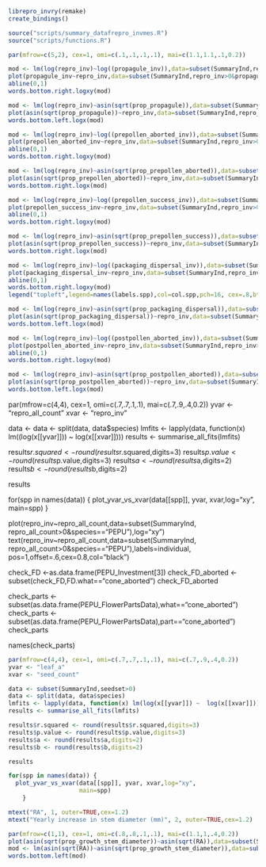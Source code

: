 ```r
librepro_invry(remake)
create_bindings()

source("scripts/summary_datafrepro_invmes.R")
source("scripts/functions.R")
```

```r
par(mfrow=c(5,2), cex=1, omi=c(.1,.1,.1,.1), mai=c(1.1,1.1,.1,0.2))  

mod <- lm(log(repro_inv)~log((propagule_inv)),data=subset(SummaryInd,repro_inv>0&propagule_inv>0))
plot(propagule_inv~repro_inv,data=subset(SummaryInd,repro_inv>0&propagule_inv>0), pch=16,col=col.spp[as.factor(species)],log="xy", ylab="energy to propagules (mg)")
abline(0,1)
words.bottom.right.logxy(mod)

mod <- lm(log(repro_inv)~asin(sqrt(prop_propagule)),data=subset(SummaryInd,repro_inv>0&prop_propagule>0))
plot(asin(sqrt(prop_propagule))~repro_inv,data=subset(SummaryInd,repro_inv>0&prop_propagule>0), log="x", pch=16,col=col.spp[as.factor(species)],ylab="propagules (as proportion repro inv)")
words.bottom.left.logx(mod)

mod <- lm(log(repro_inv)~log((prepollen_aborted_inv)),data=subset(SummaryInd,repro_inv>0&prepollen_aborted_inv>0))
plot(prepollen_aborted_inv~repro_inv,data=subset(SummaryInd,repro_inv>0), pch=16,col=col.spp[as.factor(species)],log="xy",ylab="pre-pollination aborted tissues (mg)")
abline(0,1)
words.bottom.right.logxy(mod)

mod <- lm(log(repro_inv)~asin(sqrt(prop_prepollen_aborted)),data=subset(SummaryInd,repro_inv>0&prop_prepollen_aborted>0))
plot(asin(sqrt(prop_prepollen_aborted))~repro_inv,data=subset(SummaryInd,repro_inv>0&prop_prepollen_aborted>0), pch=16,col=col.spp[as.factor(species)], log="x",ylab="pre-pollination aborted tissues (as proportion repro inv) (asin)")
words.bottom.right.logx(mod)

mod <- lm(log(repro_inv)~log((prepollen_success_inv)),data=subset(SummaryInd,repro_inv>0&prepollen_success_inv>0))
plot(prepollen_success_inv~repro_inv,data=subset(SummaryInd,repro_inv>0), pch=16,col=col.spp[as.factor(species)],log="xy",ylab="pre-pollination successful tissues (mg)")
abline(0,1)
words.bottom.right.logxy(mod)

mod <- lm(log(repro_inv)~asin(sqrt(prop_prepollen_success)),data=subset(SummaryInd,repro_inv>0&prop_prepollen_success>0))
plot(asin(sqrt(prop_prepollen_success))~repro_inv,data=subset(SummaryInd,repro_inv>0&prop_prepollen_success>0), pch=16,col=col.spp[as.factor(species)], log="x",ylab="pre-pollination successful tissues (as proportion repro inv) (asin)")
words.bottom.right.logx(mod)

mod <- lm(log(repro_inv)~log((packaging_dispersal_inv)),data=subset(SummaryInd,repro_inv>0&packaging_dispersal_inv>0))
plot(packaging_dispersal_inv~repro_inv,data=subset(SummaryInd,repro_inv>0&packaging_dispersal_inv>0), pch=16,col=col.spp[as.factor(species)],log="xy", ylab="energy to packaging and dispersal (mg)")
abline(0,1)
words.bottom.right.logxy(mod)
legend("topleft",legend=names(labels.spp),col=col.spp,pch=16, cex=.8,bty="n")

mod <- lm(log(repro_inv)~asin(sqrt(prop_packaging_dispersal)),data=subset(SummaryInd,repro_inv>0&prop_packaging_dispersal>0))
plot(asin(sqrt(prop_packaging_dispersal))~repro_inv,data=subset(SummaryInd,repro_inv>0&prop_packaging_dispersal>0), log="x", pch=16,col=col.spp[as.factor(species)],ylab="packaging and dispersal (as proportion repro inv)")
words.bottom.left.logx(mod)

mod <- lm(log(repro_inv)~log((postpollen_aborted_inv)),data=subset(SummaryInd,repro_inv>0&postpollen_aborted_inv>0))
plot(postpollen_aborted_inv~repro_inv,data=subset(SummaryInd,repro_inv>0&postpollen_aborted_inv>0), pch=16,col=col.spp[as.factor(species)],log="xy", ylab="energy to tissues aborted postpollination (mg)")
abline(0,1)
words.bottom.right.logxy(mod)

mod <- lm(log(repro_inv)~asin(sqrt(prop_postpollen_aborted)),data=subset(SummaryInd,repro_inv>0&prop_postpollen_aborted>0))
plot(asin(sqrt(prop_postpollen_aborted))~repro_inv,data=subset(SummaryInd,repro_inv>0&prop_postpollen_aborted>0), log="x", pch=16,col=col.spp[as.factor(species)],ylab="tissues aborted postpollination (as proportion repro inv)")
words.bottom.left.logx(mod)
```






par(mfrow=c(4,4), cex=1, omi=c(.7,.7,.1,.1), mai=c(.7,.9,.4,0.2)) 
yvar <- "repro_all_count"
xvar <- "repro_inv"

data <- 
data <- split(data, data$species)
lmfits <- lapply(data, function(x) lm((log(x[[yvar]])) ~  log(x[[xvar]])))
results <- summarise_all_fits(lmfits)

results$r.squared <- round(results$r.squared,digits=3)
results$p.value <- round(results$p.value,digits=3)
results$a <- round(results$a,digits=2)
results$b <- round(results$b,digits=2)

results

for(spp in names(data)) {
  plot_yvar_vs_xvar(data[[spp]], yvar, xvar,log="xy",
                    main=spp)
    }



plot(repro_inv~repro_all_count,data=subset(SummaryInd, repro_all_count>0&species=="PEPU"),log="xy")
text(repro_inv~repro_all_count,data=subset(SummaryInd, repro_all_count>0&species=="PEPU"),labels=individual, pos=1,offset=.6,cex=0.8,col="black")

check_FD <-as.data.frame(PEPU_Investment[3])
check_FD_aborted <- subset(check_FD,FD.what=="cone_aborted")
check_FD_aborted

check_parts <- subset(as.data.frame(PEPU_FlowerPartsData),what=="cone_aborted")
check_parts <- subset(as.data.frame(PEPU_FlowerPartsData),part=="cone_aborted")
check_parts


names(check_parts)



```r
par(mfrow=c(4,4), cex=1, omi=c(.7,.7,.1,.1), mai=c(.7,.9,.4,0.2)) 
yvar <- "leaf_a"
xvar <- "seed_count"

data <- subset(SummaryInd,seedset>0)
data <- split(data, data$species)
lmfits <- lapply(data, function(x) lm(log(x[[yvar]]) ~  log(x[[xvar]])))
results <- summarise_all_fits(lmfits)

results$r.squared <- round(results$r.squared,digits=3)
results$p.value <- round(results$p.value,digits=3)
results$a <- round(results$a,digits=2)
results$b <- round(results$b,digits=2)

results

for(spp in names(data)) {
  plot_yvar_vs_xvar(data[[spp]], yvar, xvar,log="xy",
                    main=spp)
    }

mtext("RA", 1, outer=TRUE,cex=1.2)
mtext("Yearly increase in stem diameter (mm)", 2, outer=TRUE,cex=1.2)

par(mfrow=c(1,1), cex=1, omi=c(.8,.8,.1,.1), mai=c(1.1,1,.4,0.2)) 
plot(asin(sqrt(prop_growth_stem_diameter))~asin(sqrt(RA)),data=subset(SummaryInd,RA>0),pch=16,col=col.spp[as.factor(species)])
mod <- lm(asin(sqrt(RA))~asin(sqrt(prop_growth_stem_diameter)),data=subset(SummaryInd,RA>0))
words.bottom.left(mod)
```